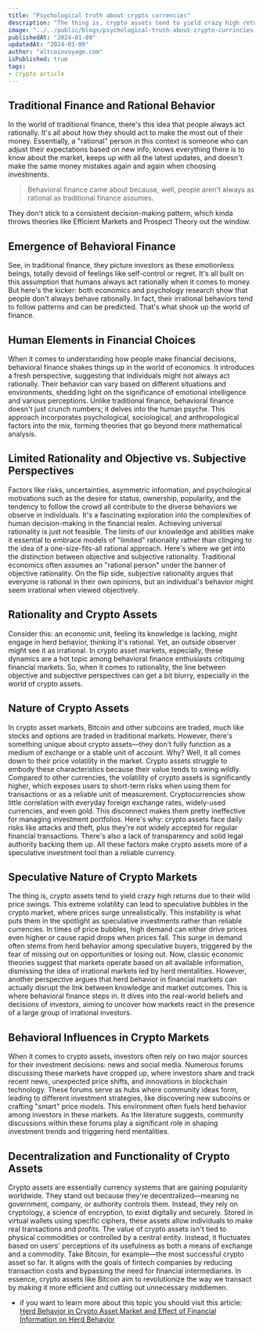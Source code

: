 ```yaml
---
title: "Psychological truth about crypto currencies"
description: "The thing is, crypto assets tend to yield crazy high returns due to their wild price swings. This extreme volatility can lead to speculative bubbles in the crypto market, where prices surge unrealistically."
image: "../../public/blogs/psychological-truth-about-crypto-currincies.jpg"
publishedAt: "2024-01-09"
updatedAt: "2024-01-09"
author: "altcoinvoyage.com"
isPublished: true
tags:
- crypto article
---
```



## Traditional Finance and Rational Behavior

In the world of traditional finance, there's this idea that people always act rationally. It's all about how they should act to make the most out of their money. Essentially, a "rational" person in this context is someone who can adjust their expectations based on new info, knows everything there is to know about the market, keeps up with all the latest updates, and doesn't make the same money mistakes again and again when choosing investments. 

> Behavioral finance came about because, well, people aren't always as rational as traditional finance assumes. 

They don't stick to a consistent decision-making pattern, which kinda throws theories like Efficient Markets and Prospect Theory out the window.

## Emergence of Behavioral Finance

See, in traditional finance, they picture investors as these emotionless beings, totally devoid of feelings like self-control or regret. It's all built on this assumption that humans always act rationally when it comes to money. But here's the kicker: both economics and psychology research show that people don't always behave rationally. In fact, their irrational behaviors tend to follow patterns and can be predicted. That's what shook up the world of finance.

## Human Elements in Financial Choices

When it comes to understanding how people make financial decisions, behavioral finance shakes things up in the world of economics. It introduces a fresh perspective, suggesting that individuals might not always act rationally. Their behavior can vary based on different situations and environments, shedding light on the significance of emotional intelligence and various perceptions. Unlike traditional finance, behavioral finance doesn't just crunch numbers; it delves into the human psyche. This approach incorporates psychological, sociological, and anthropological factors into the mix, forming theories that go beyond mere mathematical analysis.

## Limited Rationality and Objective vs. Subjective Perspectives

Factors like risks, uncertainties, asymmetric information, and psychological motivations such as the desire for status, ownership, popularity, and the tendency to follow the crowd all contribute to the diverse behaviors we observe in individuals. It's a fascinating exploration into the complexities of human decision-making in the financial realm. Achieving universal rationality is just not feasible. The limits of our knowledge and abilities make it essential to embrace models of "limited" rationality rather than clinging to the idea of a one-size-fits-all rational approach. Here's where we get into the distinction between objective and subjective rationality. Traditional economics often assumes an "rational person" under the banner of objective rationality. On the flip side, subjective rationality argues that everyone is rational in their own opinions, but an individual's behavior might seem irrational when viewed objectively.

## Rationality and Crypto Assets

Consider this: an economic unit, feeling its knowledge is lacking, might engage in herd behavior, thinking it's rational. Yet, an outside observer might see it as irrational. In crypto asset markets, especially, these dynamics are a hot topic among behavioral finance enthusiasts critiquing financial markets. So, when it comes to rationality, the line between objective and subjective perspectives can get a bit blurry, especially in the world of crypto assets.

## Nature of Crypto Assets

In crypto asset markets, Bitcoin and other subcoins are traded, much like stocks and options are traded in traditional markets. However, there's something unique about crypto assets—they don't fully function as a medium of exchange or a stable unit of account. Why? Well, it all comes down to their price volatility in the market. Crypto assets struggle to embody these characteristics because their value tends to swing wildly. Compared to other currencies, the volatility of crypto assets is significantly higher, which exposes users to short-term risks when using them for transactions or as a reliable unit of measurement. Cryptocurrencies show little correlation with everyday foreign exchange rates, widely-used currencies, and even gold. This disconnect makes them pretty ineffective for managing investment portfolios. Here's why: crypto assets face daily risks like attacks and theft, plus they're not widely accepted for regular financial transactions. There's also a lack of transparency and solid legal authority backing them up. All these factors make crypto assets more of a speculative investment tool than a reliable currency.

## Speculative Nature of Crypto Markets

The thing is, crypto assets tend to yield crazy high returns due to their wild price swings. This extreme volatility can lead to speculative bubbles in the crypto market, where prices surge unrealistically. This instability is what puts them in the spotlight as speculative investments rather than reliable currencies. In times of price bubbles, high demand can either drive prices even higher or cause rapid drops when prices fall. This surge in demand often stems from herd behavior among speculative buyers, triggered by the fear of missing out on opportunities or losing out. Now, classic economic theories suggest that markets operate based on all available information, dismissing the idea of irrational markets led by herd mentalities. However, another perspective argues that herd behavior in financial markets can actually disrupt the link between knowledge and market outcomes. This is where behavioral finance steps in. It dives into the real-world beliefs and decisions of investors, aiming to uncover how markets react in the presence of a large group of irrational investors.

## Behavioral Influences in Crypto Markets

When it comes to crypto assets, investors often rely on two major sources for their investment decisions: news and social media. Numerous forums discussing these markets have cropped up, where investors share and track recent news, unexpected price shifts, and innovations in blockchain technology. These forums serve as hubs where community ideas form, leading to different investment strategies, like discovering new subcoins or crafting "smart" price models. This environment often fuels herd behavior among investors in these markets. As the literature suggests, community discussions within these forums play a significant role in shaping investment trends and triggering herd mentalities.

## Decentralization and Functionality of Crypto Assets

Crypto assets are essentially currency systems that are gaining popularity worldwide. They stand out because they're decentralized—meaning no government, company, or authority controls them. Instead, they rely on cryptology, a science of encryption, to exist digitally and securely. Stored in virtual wallets using specific ciphers, these assets allow individuals to make real transactions and profits. The value of crypto assets isn't tied to physical commodities or controlled by a central entity. Instead, it fluctuates based on users' perceptions of its usefulness as both a means of exchange and a commodity. Take Bitcoin, for example—the most successful crypto asset so far. It aligns with the goals of fintech companies by reducing transaction costs and bypassing the need for financial intermediaries. In essence, crypto assets like Bitcoin aim to revolutionize the way we transact by making it more efficient and cutting out unnecessary middlemen.

- if you want to learn more about this topic you should visit this article: [Herd Behavior in Crypto Asset Market and Effect of Financial Information on Herd Behavior
](https://arxiv.org/abs/2104.00763)
